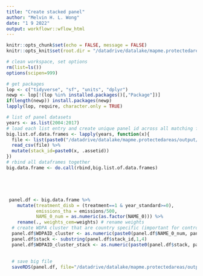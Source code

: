 ```yaml
---
title: "Create stacked panel"
author: "Melvin H. L. Wong"
date: "1 9 2022"
output: workflowr::wflow_html
---
```

```r
knitr::opts_chunk$set(echo = FALSE, message = FALSE)
knitr::opts_knit$set(root.dir = "/datadrive/datalake/mapme.protectedareas")
```


```r
# clean workspace, set options
rm(list=ls())
options(scipen=999)

# get packages
lop <- c("tidyverse", "sf", "units", "dplyr")
newp <- lop[!(lop %in% installed.packages()[,"Package"])]
if(length(newp)) install.packages(newp)
lapply(lop, require, character.only = TRUE)

```


```r
# list of panel datasets
years <- as.list(2004:2017)
# load each list entry and create unique panel id across all matching frames
big.list.of.data.frames <- lapply(years, function(x){
  file <- list(paste0("/datadrive/datalake/mapme.protectedareas/output/tabular/regression_input/CEM/cem_matched_panel_", x, ".csv"))
  read_csv(file) %>% 
  mutate(stack_id=paste0(x, .assetid))
})
# rbind all dataframes together
big.data.frame <- do.call(rbind,big.list.of.data.frames)





 panel.df <- big.data.frame %>% 
    mutate(treatment_disb = (treatment==1 & year_standard>=0),
           emissions_tha = emissions/500,
           NAME_0_num = as.numeric(as.factor(NAME_0))) %>% 
    rename(., weights_cem=weights) # rename weights
  # create WDPA cluster that are country specific (important for control group, as all controll cells belong to ID 9999999999 regardless of the country. Now the control cells are clustered for each country.)
  panel.df$WDPAID_cluster <- as.numeric(paste0(panel.df$NAME_0_num, panel.df$WDPAID)) 
  panel.df$stack <- substring(panel.df$stack_id,1,4)
  panel.df$WDPAID_cluster_stack <- as.numeric(paste0(panel.df$stack, panel.df$NAME_0_num, panel.df$WDPAID)) 
  
  
  # save big file
  saveRDS(panel.df, file="/datadrive/datalake/mapme.protectedareas/output/tabular/regression_input/CEM/cem_matched_data_stacked.rds")

```

